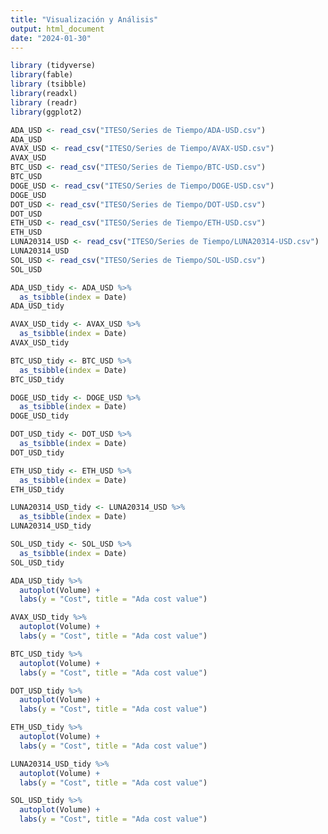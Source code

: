 ```yaml
---
title: "Visualización y Análisis"
output: html_document
date: "2024-01-30"
---
```


```r
library (tidyverse)
library(fable)
library (tsibble)
library(readxl)
library (readr)
library(ggplot2)
```

```r
ADA_USD <- read_csv("ITESO/Series de Tiempo/ADA-USD.csv")
ADA_USD
AVAX_USD <- read_csv("ITESO/Series de Tiempo/AVAX-USD.csv")
AVAX_USD
BTC_USD <- read_csv("ITESO/Series de Tiempo/BTC-USD.csv")
BTC_USD
DOGE_USD <- read_csv("ITESO/Series de Tiempo/DOGE-USD.csv")
DOGE_USD
DOT_USD <- read_csv("ITESO/Series de Tiempo/DOT-USD.csv")
DOT_USD
ETH_USD <- read_csv("ITESO/Series de Tiempo/ETH-USD.csv")
ETH_USD
LUNA20314_USD <- read_csv("ITESO/Series de Tiempo/LUNA20314-USD.csv")
LUNA20314_USD
SOL_USD <- read_csv("ITESO/Series de Tiempo/SOL-USD.csv")
SOL_USD

```

```r
ADA_USD_tidy <- ADA_USD %>%
  as_tsibble(index = Date)
ADA_USD_tidy

AVAX_USD_tidy <- AVAX_USD %>%
  as_tsibble(index = Date)
AVAX_USD_tidy

BTC_USD_tidy <- BTC_USD %>%
  as_tsibble(index = Date)
BTC_USD_tidy

DOGE_USD_tidy <- DOGE_USD %>%
  as_tsibble(index = Date)
DOGE_USD_tidy

DOT_USD_tidy <- DOT_USD %>%
  as_tsibble(index = Date)
DOT_USD_tidy

ETH_USD_tidy <- ETH_USD %>%
  as_tsibble(index = Date)
ETH_USD_tidy

LUNA20314_USD_tidy <- LUNA20314_USD %>%
  as_tsibble(index = Date)
LUNA20314_USD_tidy

SOL_USD_tidy <- SOL_USD %>%
  as_tsibble(index = Date)
SOL_USD_tidy

```


```r
ADA_USD_tidy %>%
  autoplot(Volume) +
  labs(y = "Cost", title = "Ada cost value")

AVAX_USD_tidy %>%
  autoplot(Volume) +
  labs(y = "Cost", title = "Ada cost value")

BTC_USD_tidy %>%
  autoplot(Volume) +
  labs(y = "Cost", title = "Ada cost value")

DOT_USD_tidy %>%
  autoplot(Volume) +
  labs(y = "Cost", title = "Ada cost value")

ETH_USD_tidy %>%
  autoplot(Volume) +
  labs(y = "Cost", title = "Ada cost value")

LUNA20314_USD_tidy %>%
  autoplot(Volume) +
  labs(y = "Cost", title = "Ada cost value")

SOL_USD_tidy %>%
  autoplot(Volume) +
  labs(y = "Cost", title = "Ada cost value")

```


